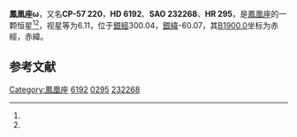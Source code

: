 {{Starbox begin
| name = 鳳凰座ω
}}
{{Starbox observe
| epoch = [[J2000.0|J2000.0]]
| constell = [[鳳凰座|鳳凰座]]<ref name=SIMBAD>{{cite web
 | url=http://simbad.u-strasbg.fr/simbad/sim-id?Ident=HR+295
 | title =Pulsating variable Star
 | publisher=Centre de Données astronomiques de Strasbourg
 | work=SIMBAD
 | accessdate=2012-07-13}}</ref><ref name=DATA>{{cite web
 | url=http://vizier.u-strasbg.fr/viz-bin/VizieR-5?-out.add=.&-source=5050&-corr=PK=HR&-out.max=9999&HR=295
 | title =VizieR Detailed Page
 | accessdate=2012-07-13}}</ref>
| 星官 = 
| ra = {{RA|1|2|1.8}}<ref name=SIMBAD /><ref name=DATA />
| dec = {{DEC|-57|0|9}}<ref name=SIMBAD /><ref name=DATA />
| appmag_v = 6.11<ref name=SIMBAD /><ref name=DATA />
}}
{{Starbox character
| class = G8III<ref name=SIMBAD /><ref name=DATA />
| b-v = 0.94<ref name=SIMBAD /><ref name=DATA />
| u-b = <ref name=SIMBAD /><ref name=DATA />
| r-i = <ref name=SIMBAD /><ref name=DATA />
| variable = 
}}
{{Starbox astrometry
| radial_v = 
| prop_mo_ra = 13
| parallax = 
| p_error = 
}}
{{Starbox catalog
| names =CP-57 220，[[SAO星表|SAO]] 232268，[[HD星表|HD]] 6192，[[HR星表|HR]] 295}}
{{Starbox reference |Simbad=HR+295}}
{{Starbox end}}

'''鳳凰座ω'''，又名'''CP-57 220'''，'''HD 6192'''、'''SAO 232268'''、'''HR 295'''，是[[鳳凰座|鳳凰座]]的一颗恒星<ref name=SIMBAD /><ref name=DATA />，视星等为6.11，位于[[銀道座標系|銀經]]300.04，[[銀道座標系|銀緯]]-60.07，其[[B1900.0|B1900.0]]坐标为赤經{{RA|0|57|48.1}}，赤緯{{DEC|-57|-60.07|27}}。

== 参考文献 ==
{{reflist}}

{{star-stub}}

{{鳳凰座恒星}}
[[Category:鳳凰座|Category:鳳凰座]]
[[Category:HD和HDE天體|6192]]
[[Category:HR天體|0295]]
[[Category:SAO天體|232268]]